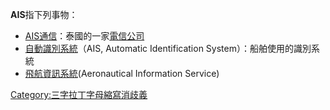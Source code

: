'''AIS'''指下列事物：

*[[AIS通信|AIS通信]]：泰國的一家[[電信公司|電信公司]]
*[[自動識別系統|自動識別系統]]（AIS, Automatic Identification System）：船舶使用的識別系統
*[[飛航資訊系統|飛航資訊系統]](Aeronautical Information Service)

{{消歧義}}

[[Category:三字拉丁字母縮寫消歧義|Category:三字拉丁字母縮寫消歧義]]